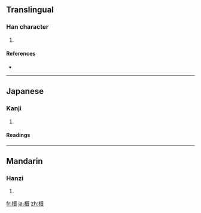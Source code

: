 ==Translingual==

===Han character===
{{Han char|rn=75|rad=木|as=11|sn=15|four=|canj=木田十金 (DWJC)}}

# {{defn|Han|sort=木11}}

====References====
* {{Han ref|kx=0549.170|dkj=15416|hdz=21286.020|uh=6A0C|ud=27148}}

----

==Japanese==

===Kanji===
{{ja-kanji|grade=|rs=木11}}

# {{defn|Japanese}}

====Readings====
{{ja-readings|on=[[かん]] (kan)|kun=}}

----

==Mandarin==

===Hanzi===
{{cmn-hanzi|pin=[[guàn]] ([[guan4]])|wg=kuan<sup>4</sup>}}

# {{defn|Mandarin}}

[[fr:樌]]
[[ja:樌]]
[[zh:樌]]